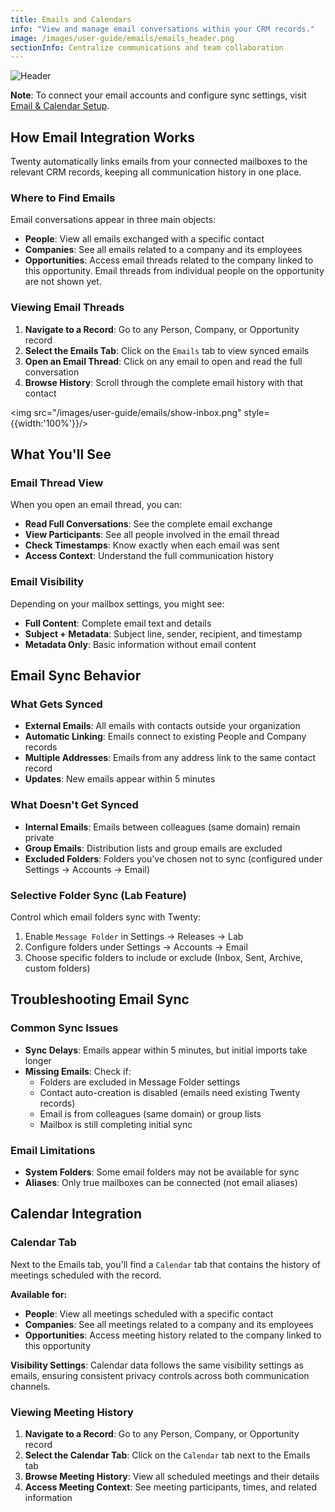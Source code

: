 ```yaml
---
title: Emails and Calendars
info: "View and manage email conversations within your CRM records."
image: /images/user-guide/emails/emails_header.png
sectionInfo: Centralize communications and team collaboration
---
```

<Frame>
  <img src="/images/user-guide/emails/emails_header.png" alt="Header" />
</Frame>

**Note**: To connect your email accounts and configure sync settings, visit [Email & Calendar Setup](/user-guide/section/settings/email-calendar-setup).

## How Email Integration Works

Twenty automatically links emails from your connected mailboxes to the relevant CRM records, keeping all communication history in one place.

### Where to Find Emails

Email conversations appear in three main objects:

- **People**: View all emails exchanged with a specific contact
- **Companies**: See all emails related to a company and its employees  
- **Opportunities**: Access email threads related to the company linked to this opportunity. Email threads from individual people on the opportunity are not shown yet.

### Viewing Email Threads

1. **Navigate to a Record**: Go to any Person, Company, or Opportunity record
2. **Select the Emails Tab**: Click on the `Emails` tab to view synced emails
3. **Open an Email Thread**: Click on any email to open and read the full conversation
4. **Browse History**: Scroll through the complete email history with that contact

<img src="/images/user-guide/emails/show-inbox.png" style={{width:'100%'}}/>

## What You'll See

### Email Thread View
When you open an email thread, you can:
- **Read Full Conversations**: See the complete email exchange
- **View Participants**: See all people involved in the email thread
- **Check Timestamps**: Know exactly when each email was sent
- **Access Context**: Understand the full communication history

### Email Visibility
Depending on your mailbox settings, you might see:
- **Full Content**: Complete email text and details
- **Subject + Metadata**: Subject line, sender, recipient, and timestamp
- **Metadata Only**: Basic information without email content

## Email Sync Behavior

### What Gets Synced
- **External Emails**: All emails with contacts outside your organization
- **Automatic Linking**: Emails connect to existing People and Company records
- **Multiple Addresses**: Emails from any address link to the same contact record
- **Updates**: New emails appear within 5 minutes

### What Doesn't Get Synced
- **Internal Emails**: Emails between colleagues (same domain) remain private
- **Group Emails**: Distribution lists and group emails are excluded
- **Excluded Folders**: Folders you've chosen not to sync (configured under Settings → Accounts → Email)

### Selective Folder Sync (Lab Feature)
Control which email folders sync with Twenty:
1. Enable `Message Folder` in Settings → Releases → Lab
2. Configure folders under Settings → Accounts → Email
3. Choose specific folders to include or exclude (Inbox, Sent, Archive, custom folders)


## Troubleshooting Email Sync

### Common Sync Issues
- **Sync Delays**: Emails appear within 5 minutes, but initial imports take longer
- **Missing Emails**: Check if:
  - Folders are excluded in Message Folder settings
  - Contact auto-creation is disabled (emails need existing Twenty records)
  - Email is from colleagues (same domain) or group lists
  - Mailbox is still completing initial sync

### Email Limitations
- **System Folders**: Some email folders may not be available for sync
- **Aliases**: Only true mailboxes can be connected (not email aliases)


## Calendar Integration

### Calendar Tab
Next to the Emails tab, you'll find a `Calendar` tab that contains the history of meetings scheduled with the record.

**Available for:**
- **People**: View all meetings scheduled with a specific contact
- **Companies**: See all meetings related to a company and its employees
- **Opportunities**: Access meeting history related to the company linked to this opportunity

**Visibility Settings**: Calendar data follows the same visibility settings as emails, ensuring consistent privacy controls across both communication channels.

### Viewing Meeting History
1. **Navigate to a Record**: Go to any Person, Company, or Opportunity record
2. **Select the Calendar Tab**: Click on the `Calendar` tab next to the Emails tab
3. **Browse Meeting History**: View all scheduled meetings and their details
4. **Access Meeting Context**: See meeting participants, times, and related information



